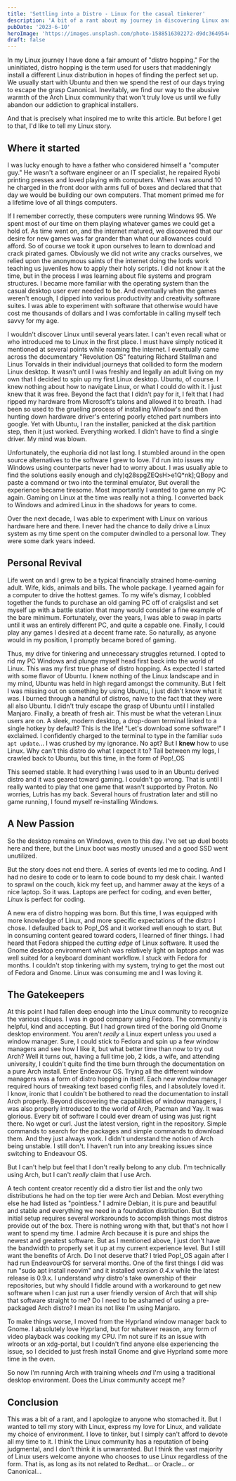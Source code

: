 ```yaml
---
title: 'Settling into a Distro - Linux for the casual tinkerer'
description: 'A bit of a rant about my journey in discovering Linux and navigating the struggles of distro hopping'
pubDate: '2023-6-10'
heroImage: 'https://images.unsplash.com/photo-1588516302272-d9dc364954c7?ixlib=rb-4.0.3&ixid=M3wxMjA3fDB8MHxwaG90by1wYWdlfHx8fGVufDB8fHx8fA%3D%3D&auto=format&fit=crop&w=1170&q=80'
draft: false
---
```



In my Linux journey I have done a fair amount of "distro hopping." For the uninitiated, distro hopping is the term used for users that maddeningly install a different Linux distribution in hopes of finding the perfect set up. We usually start with Ubuntu and then we spend the rest of our days trying to escape the grasp Canonical. Inevitably, we find our way to the abusive warmth of the Arch Linux community that won't truly love us until we fully abandon our addiction to graphical installers.

And that is precisely what inspired me to write this article. But before I get to that, I'd like to tell my Linux story.

## <Anchor id="where-it-started" /> Where it started

I was lucky enough to have a father who considered himself a "computer guy." He wasn't a software engineer or an IT specialist, he repaired Ryobi printing presses and loved playing with computers. When I was around 10 he charged in the front door with arms full of boxes and declared that that day we would be building our own computers. That moment primed me for a lifetime love of all things computers. 

If I remember correctly, these computers were running Windows 95. We spent most of our time on them playing whatever games we could get a hold of. As time went on, and the internet matured, we discovered that our desire for new games was far grander than what our allowances could afford. So of course we took it upon ourselves to learn to download and crack pirated games. Obviously we did not write any cracks ourselves, we relied upon the anonymous saints of the internet doing the lords work teaching us juveniles how to apply their holy scripts. I did not know it at the time, but in the process I was learning about file systems and program structures. I became more familiar with the operating system than the casual desktop user ever needed to be. And eventually when the games weren't enough, I dipped into various productivity and creativity software suites. I was able to experiment with software that otherwise would have cost me thousands of dollars and I was comfortable in calling myself tech savvy for my age.

I wouldn't discover Linux until several years later. I can't even recall what or who introduced me to Linux in the first place. I must have simply noticed it mentioned at several points while roaming the internet. I eventually came across the documentary "Revolution OS" featuring Richard Stallman and Linus Torvalds in their individual journeys that collided to form the modern Linux desktop. It wasn't until I was freshly and legally an adult living on my own that I decided to spin up my first Linux desktop. Ubuntu, of course. I knew nothing about how to navigate Linux, or what I could do with it. I just knew that it was free. Beyond the fact that I didn't pay for it, I felt that I had ripped my hardware from Microsoft's talons and allowed it to breath. I had been so used to the grueling process of installing Window's and then hunting down hardware driver's entering poorly etched part numbers into google. Yet with Ubuntu, I ran the installer, panicked at the disk partition step, then it just worked. Everything worked. I didn't have to find a single driver. My mind was blown.

Unfortunately, the euphoria did not last long. I stumbled around in the open source alternatives to the software I grew to love. I'd run into issues my Windows using counterparts never had to worry about. I was usually able to find the solutions easily enough and c!y)q28spgZEQsH>e1Q*nk];QBopy and paste a command or two into the terminal emulator, But overall the experience became tiresome. Most importantly I wanted to game on my PC again. Gaming on Linux at the time was really not a thing. I converted back to Windows and admired Linux in the shadows for years to come.

Over the next decade, I was able to experiment with Linux on various hardware here and there. I never had the chance to daily drive a Linux system as my time spent on the computer dwindled to a personal low. They were some dark years indeed.

## <Anchor id="personal-revival" /> Personal Revival

Life went on and I grew to be a typical financially strained home-owning adult. Wife, kids, animals and bills. The whole package. I yearned again for a computer to drive the hottest games. To my wife's dismay, I cobbled together the funds to purchase an old gaming PC off of craigslist and set myself up with a battle station that many would consider a fine example of the bare minimum. Fortunately, over the years, I was able to swap in parts until it was an entirely different PC, and quite a capable one. Finally, I could play any games I desired at a decent frame rate. So naturally, as anyone would in my position, I promptly became bored of gaming.

Thus, my drive for tinkering and unnecessary struggles returned. I opted to rid my PC Windows and plunge myself head first back into the world of Linux. This was my first true phase of distro hopping. As expected I started with some flavor of Ubuntu. I knew nothing of the Linux landscape and in my mind, Ubuntu was held in high regard amongst the community. But I felt I was missing out on something by using Ubuntu, I just didn't know what it was. I burned through a handful of distros, naive to the fact that they were all also Ubuntu. I didn't truly escape the grasp of Ubuntu until I installed Manjaro. Finally, a breath of fresh air. This must be what the veteran Linux users are on. A sleek, modern desktop, a drop-down terminal linked to a single hotkey by default? This is the life! "Let's download some software!" I exclaimed. I confidently charged to the terminal to type in the familiar <code>sudo apt update</code>... I was crushed by my ignorance. No apt? But I **knew** how to use Linux. Why can't this distro do what I expect it to? Tail between my legs, I crawled back to Ubuntu, but this time, in the form of Pop!_OS

This seemed stable. It had everything I was used to in an Ubuntu derived distro and it was geared toward gaming. I couldn't go wrong. That is until I really wanted to play that one game that wasn't supported by Proton. No worries, Lutris has my back. Several hours of frustration later and still no game running, I found myself re-installing Windows.

## <Anchor id="a-new-passion" /> A New Passion

So the desktop remains on Windows, even to this day. I've set up duel boots here and there, but the Linux boot was mostly unused and a good SSD went unutilized. 

But the story does not end there. A series of events led me to coding. And I had no desire to code or to learn to code bound to my desk chair. I wanted to sprawl on the couch, kick my feet up, and hammer away at the keys of a nice laptop. So it was. Laptops are perfect for coding, and even better, *Linux* is perfect for coding.

A new era of distro hopping was born. But this time, I was equipped with more knowledge of Linux, and more specific expectations of the distro I chose. I defaulted back to Pop!_OS and it worked well enough to start. But in consuming content geared toward coders, I learned of finer things. I had heard that Fedora shipped the *cutting edge* of Linux software. It used the Gnome desktop environment which was relatively light on laptops and was well suited for a keyboard dominant workflow. I stuck with Fedora for months. I couldn't stop tinkering with my system, trying to get the most out of Fedora and Gnome. Linux was consuming me and I was loving it.

## <Anchor id="the-gatekeepers" /> The Gatekeepers

At this point I had fallen deep enough into the Linux community to recognize the various cliques. I was in good company using Fedora. The community is helpful, kind and accepting. But I had grown tired of the boring old Gnome desktop environment. You aren't *really* a Linux expert unless you used a window manager. Sure, I could stick to Fedora and spin up a few window managers and see how I like it, but what better time than now to try out Arch? Well it turns out, having a full time job, 2 kids, a wife, and attending university, I couldn't quite find the time burn through the documentation on a pure Arch install. Enter Endeavour OS. Trying all the different window managers was a form of distro hopping in itself. Each new window manager required hours of tweaking text based config files, and I absolutely loved it. I know, ironic that I couldn't be bothered to read the documentation to install Arch properly. Beyond discovering the capabilities of window managers, I was also properly introduced to the world of Arch, Pacman and Yay. It was glorious. Every bit of software I could ever dream of using was just right there. No wget or curl. Just the latest version, right in the repository. Simple commands to search for the packages and simple commands to download them. And they just always work. I didn't understand the notion of Arch being unstable. I still don't. I haven't run into any breaking issues since switching to Endeavour OS. 

But I can't help but feel that I don't really belong to any club. I'm technically using Arch, but I can't *really* claim that I use Arch.

A tech content creator recently did a distro tier list and the only two distributions he had on the top tier were Arch and Debian. Most everything else he had listed as "pointless." I admire Debian, it is pure and beautiful and stable and everything we need in a foundation distribution. But the initial setup requires several workarounds to accomplish things most distros provide out of the box. There is nothing wrong with that, but that's not how I want to spend my time. I admire Arch because it is pure and ships the newest and greatest software. But as I mentioned above, I just don't have the bandwidth to properly set it up at my current experience level. But I still want the benefits of Arch. Do I not deserve that? I tried Pop!_OS again after I had run EndeavourOS for serveral months. One of the first things I did was run "sudo apt install neovim" and it installed *version 0.4.x* while the latest release is 0.9.x. I understand why distro's take ownership of their repositories, but why should I fiddle around with a workaround to get new software when I can just run a user friendly version of Arch that will ship that software straight to me? Do I need to be ashamed of using a pre-packaged Arch distro? I mean its not like I'm using Manjaro.

To make things worse, I moved from the Hyprland window manager back to Gnome. I absolutely love Hyprland, but for whatever reason, any form of video playback was cooking my CPU. I'm not sure if its an issue with wlroots or an xdg-portal, but I couldn't find anyone else experiencing the issue, so I decided to just fresh install Gnome and give Hyprland some more time in the oven. 

So now I'm running Arch with training wheels *and* I'm using a traditional desktop environment. Does the Linux community accept me?

## <Anchor id="conclusion" /> Conclusion

This was a bit of a rant, and I apologize to anyone who stomached it. But I wanted to tell my story with Linux, express my love for Linux, and validate my choice of environment. I love to tinker, but I simply can't afford to devote all my time to it. I think the Linux community has a reputation of being judgmental, and I don't think it is unwarranted. But I think the vast majority of Linux users welcome anyone who chooses to use Linux regardless of the form. That is, as long as its not related to Redhat... or Oracle... or Canonical...

